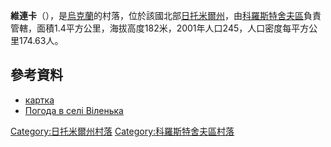 {{coord|50|13|42|N|29|16|43|E|scale:30000|display=title}}

'''維連卡'''（{{lang-uk|Віленька}}），是[[烏克蘭|烏克蘭]]的村落，位於該國北部[[日托米爾州|日托米爾州]]，由[[科羅斯特舍夫區|科羅斯特舍夫區]]負責管轄，面積1.4平方公里，海拔高度182米，2001年人口245，人口密度每平方公里174.63人。

==參考資料==
* [http://gska2.rada.gov.ua/pls/z7502/A005?rdat1=11.04.2015&rf7571=9547 картка]{{dead link|date=2018年4月 |bot=InternetArchiveBot |fix-attempted=yes }}
* [http://weather.in.ua/ua/zhitomirskaja/3940 Погода в селі Віленька] {{Wayback|url=http://weather.in.ua/ua/zhitomirskaja/3940 |date=20160305094831 }}

{{DEFAULTSORT:Віленька}}
[[Category:日托米爾州村落|Category:日托米爾州村落]]
[[Category:科羅斯特舍夫區村落|Category:科羅斯特舍夫區村落]]


{{Zhytomyr-geo-stub}}